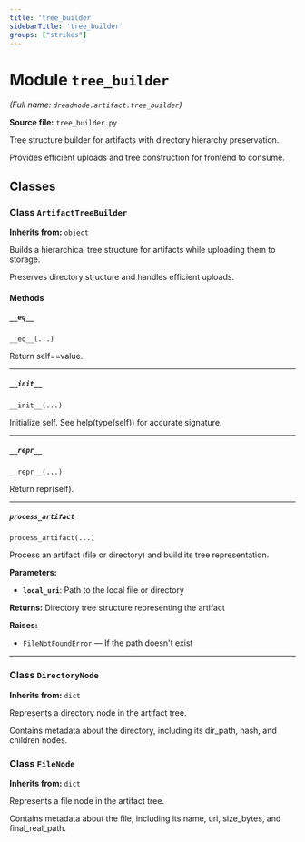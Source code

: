 ```yaml
---
title: 'tree_builder'
sidebarTitle: 'tree_builder'
groups: ["strikes"]
---
```


# Module `tree_builder`

*(Full name: `dreadnode.artifact.tree_builder`)*

**Source file:** `tree_builder.py`

Tree structure builder for artifacts with directory hierarchy preservation.

Provides efficient uploads and tree construction for frontend to consume.

## Classes


### Class `ArtifactTreeBuilder`

**Inherits from:** `object`

Builds a hierarchical tree structure for artifacts while uploading them to storage.

Preserves directory structure and handles efficient uploads.

#### Methods

##### `__eq__`

`__eq__(...)`

Return self==value.

---

##### `__init__`

`__init__(...)`

Initialize self.  See help(type(self)) for accurate signature.

---

##### `__repr__`

`__repr__(...)`

Return repr(self).

---

##### `process_artifact`

`process_artifact(...)`

Process an artifact (file or directory) and build its tree representation.

**Parameters:**

- **`local_uri`**: Path to the local file or directory

**Returns:** Directory tree structure representing the artifact

**Raises:**

- `FileNotFoundError` — If the path doesn't exist

---


### Class `DirectoryNode`

**Inherits from:** `dict`

Represents a directory node in the artifact tree.

Contains metadata about the directory, including its dir_path, hash, and children nodes.


### Class `FileNode`

**Inherits from:** `dict`

Represents a file node in the artifact tree.

Contains metadata about the file, including its name, uri, size_bytes, and final_real_path.


